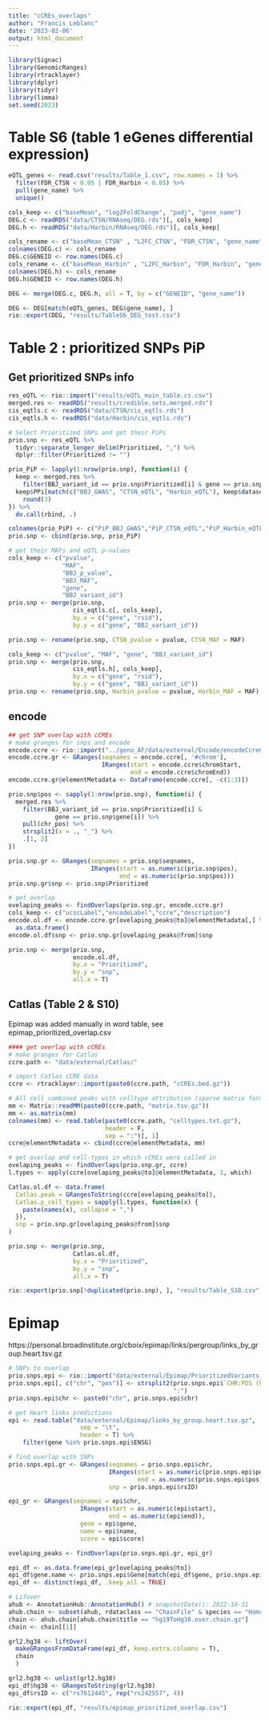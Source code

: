 ```yaml
---
title: "cCREs_overlaps"
author: "Francis Leblanc"
date: '2023-02-06'
output: html_document
---
```


```r
library(Signac)
library(GenomicRanges)
library(rtracklayer)
library(dplyr)
library(tidyr)
library(limma)
set.seed(2023)
```

# Table S6 (table 1 eGenes differential expression)

```r
eQTL_genes <- read.csv("results/Table_1.csv", row.names = 1) %>% 
  filter(FDR_CTSN < 0.05 | FDR_Harbin < 0.05) %>% 
  pull(gene_name) %>%
  unique()

cols_keep <- c("baseMean", "log2FoldChange", "padj", "gene_name")
DEG.c <- readRDS("data/CTSN/RNAseq/DEG.rds")[, cols_keep]
DEG.h <- readRDS("data/Harbin/RNAseq/DEG.rds")[, cols_keep]

cols_rename <- c("baseMean_CTSN" , "L2FC_CTSN", "FDR_CTSN", "gene_name")
colnames(DEG.c) <- cols_rename
DEG.c$GENEID <- row.names(DEG.c)
cols_rename <- c("baseMean_Harbin" , "L2FC_Harbin", "FDR_Harbin", "gene_name")
colnames(DEG.h) <- cols_rename
DEG.h$GENEID <- row.names(DEG.h)

DEG <- merge(DEG.c, DEG.h, all = T, by = c("GENEID", "gene_name"))

DEG <- DEG[match(eQTL_genes, DEG$gene_name), ]
rio::export(DEG, "results/TableS6_DEG_test.csv") 
```

# Table 2 : prioritized SNPs PiP

## Get prioritized SNPs info

```r
res_eQTL <- rio::import("results/eQTL_main_table.cs.csv")
merged.res <- readRDS("results/credible.sets.merged.rds")
cis_eqtls.c <- readRDS("data/CTSN/cis_eqtls.rds")
cis_eqtls.h <- readRDS("data/Harbin/cis_eqtls.rds")

# Select Prioritized SNPs and get their PiPs
prio.snp <- res_eQTL %>% 
  tidyr::separate_longer_delim(Prioritized, ",") %>% 
  dplyr::filter(Prioritized != "")

prio_PiP <- lapply(1:nrow(prio.snp), function(i) {
  keep <- merged.res %>%
    filter(BBJ_variant_id == prio.snp$Prioritized[i] & gene == prio.snp$gene[i])
  keep$PPi[match(c("BBJ_GWAS", "CTSN_eQTL", "Harbin_eQTL"), keep$dataset)] %>%
    round(3)
}) %>%
  do.call(rbind, .)

colnames(prio_PiP) <- c("PiP_BBJ_GWAS","PiP_CTSN_eQTL","PiP_Harbin_eQTL")
prio.snp <- cbind(prio.snp, prio_PiP)

# get their MAFs and eQTL p-values
cols_keep <- c("pvalue",
               "MAF",
               "BBJ_p_value",
               "BBJ_MAF",
               "gene",
               "BBJ_variant_id")
prio.snp <- merge(prio.snp, 
                  cis_eqtls.c[, cols_keep],
                  by.x = c("gene", "rsid"),
                  by.y = c("gene", "BBJ_variant_id"))

prio.snp <- rename(prio.snp, CTSN_pvalue = pvalue, CTSN_MAF = MAF)

cols_keep <- c("pvalue", "MAF", "gene", "BBJ_variant_id")
prio.snp <- merge(prio.snp, 
                  cis_eqtls.h[, cols_keep], 
                  by.x = c("gene", "rsid"),
                  by.y = c("gene", "BBJ_variant_id"))
prio.snp <- rename(prio.snp, Harbin_pvalue = pvalue, Harbin_MAF = MAF)
```

## encode

```r
## get SNP overlap with cCREs
# make granges for snps and encode
encode.ccre <- rio::import("../geno_AF/data/external/Encode/encodeCcreCombined.txt")
encode.ccre.gr <- GRanges(seqnames = encode.ccre[, '#chrom'],
                          IRanges(start = encode.ccre$chromStart, 
                                  end = encode.ccre$chromEnd))
encode.ccre.gr@elementMetadata <- DataFrame(encode.ccre[, -c(1:3)])

prio.snp$pos <- sapply(1:nrow(prio.snp), function(i) {
  merged.res %>%
    filter(BBJ_variant_id == prio.snp$Prioritized[i] &
             gene == prio.snp$gene[i]) %>%
    pull(chr_pos) %>%
    strsplit2(x = ., "_") %>%
    .[1, 2]
})

prio.snp.gr <- GRanges(seqnames = prio.snp$seqnames,
                       IRanges(start = as.numeric(prio.snp$pos),
                               end = as.numeric(prio.snp$pos)))
prio.snp.gr$snp <- prio.snp$Prioritized

# get overlap
ovelaping_peaks <- findOverlaps(prio.snp.gr, encode.ccre.gr)
cols_keep <- c("ucscLabel","encodeLabel","ccre","description")
encode.ol.df <- encode.ccre.gr[ovelaping_peaks@to]@elementMetadata[,] %>% 
  as.data.frame()
encode.ol.df$snp <- prio.snp.gr[ovelaping_peaks@from]$snp

prio.snp <- merge(prio.snp,
                  encode.ol.df,
                  by.x = "Prioritized",
                  by.y = "snp",
                  all.x = T)
```

## Catlas (Table 2 & S10)
Epimap was added manually in word table, see epimap_prioritized_overlap.csv

```r
#### get overlap with cCREs
# make granges for Catlas
ccre.path <- "data/external/Catlas/"

# import Catlas cCRE data
ccre <- rtracklayer::import(paste0(ccre.path, "cCREs.bed.gz"))

# All cell combined peaks with celltype attribution (sparse matrix format)
mm <- Matrix::readMM(paste0(ccre.path, "matrix.tsv.gz")) 
mm <- as.matrix(mm)
colnames(mm) <- read.table(paste0(ccre.path, "celltypes.txt.gz"),
                           header = F,
                           sep = ":")[, 1]
ccre@elementMetadata <- cbind(ccre@elementMetadata, mm)

# get overlap and cell-types in which cCREs were called in
ovelaping_peaks <- findOverlaps(prio.snp.gr, ccre)
l.types <- apply(ccre[ovelaping_peaks@to]@elementMetadata, 1, which)

Catlas.ol.df <- data.frame(
  Catlas.peak = GRangesToString(ccre[ovelaping_peaks@to]),
  Catlas.p_cell_types = sapply(l.types, function(x) {
    paste(names(x), collapse = ",")
  }),
  snp = prio.snp.gr[ovelaping_peaks@from]$snp
)

prio.snp <- merge(prio.snp,
                  Catlas.ol.df,
                  by.x = "Prioritized",
                  by.y = "snp",
                  all.x = T)

rio::export(prio.snp[!duplicated(prio.snp), ], "results/Table_S10.csv") 
```

# Epimap
https://personal.broadinstitute.org/cboix/epimap/links/pergroup/links_by_group.heart.tsv.gz 
```r
# SNPs to overlap
prio.snps.epi <- rio::import("data/external/Epimap/PrioritizedVariants_EpiMap.xlsx") 
prio.snps.epi[, c("chr", "pos")] <- strsplit2(prio.snps.epi$`CHR:POS (hg19)`,
                                              ":")
prio.snps.epi$chr <- paste0("chr", prio.snps.epi$chr)

# get Heart links predictions
epi <- read.table("data/external/Epimap/links_by_group.heart.tsv.gz", 
                    sep = "\t", 
                    header = T) %>%
    filter(gene %in% prio.snps.epi$ENSG)

# find overlap with SNPs
prio.snps.epi.gr <- GRanges(seqnames = prio.snps.epi$chr,
                            IRanges(start = as.numeric(prio.snps.epi$pos),
                                    end = as.numeric(prio.snps.epi$pos)),
                            snp = prio.snps.epi$rsID)

epi_gr <- GRanges(seqnames = epi$chr,
                    IRanges(start = as.numeric(epi$start),
                            end = as.numeric(epi$end)),
                    gene = epi$gene,
                    name = epi$name,
                    score = epi$score)

ovelaping_peaks <- findOverlaps(prio.snps.epi.gr, epi_gr)

epi_df <- as.data.frame(epi_gr[ovelaping_peaks@to])
epi_df$gene.name <- prio.snps.epi$Gene[match(epi_df$gene, prio.snps.epi$ENSG)]
epi_df <- distinct(epi_df, .keep_all = TRUE)

# Lifover
ahub <- AnnotationHub::AnnotationHub() # snapshotDate(): 2022-10-31
ahub.chain <- subset(ahub, rdataclass == "ChainFile" & species == "Homo sapiens")
chain <- ahub.chain[ahub.chain$title == "hg19ToHg38.over.chain.gz"]
chain <- chain[[1]]

grl2.hg38 <- liftOver(
  makeGRangesFromDataFrame(epi_df, keep.extra.columns = T), 
  chain
  )

grl2.hg38 <- unlist(grl2.hg38)
epi_df$hg38 <- GRangesToString(grl2.hg38)
epi_df$rsID <- c("rs7612445", rep("rs242557", 4))

rio::export(epi_df, "results/epimap_prioritized_overlap.csv")
```

